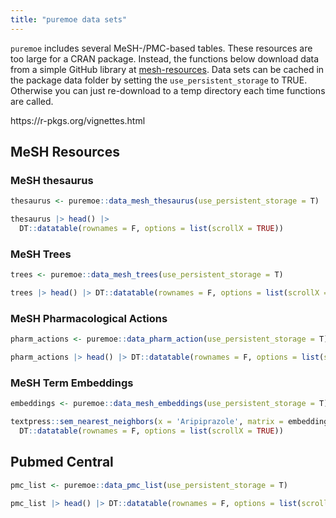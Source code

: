```yaml
---
title: "puremoe data sets"
---
```


`puremoe` includes several MeSH-/PMC-based tables. These resources are too large for a CRAN package.  Instead, the functions below download data from a simple GitHub library at [mesh-resources](https://github.com/jaytimm/mesh-resources).  Data sets can be cached in the package data folder by setting the `use_persistent_storage` to TRUE.  Otherwise you can just re-download to a temp directory each time functions are called.


https://r-pkgs.org/vignettes.html

## MeSH Resources


### MeSH thesaurus

```r
thesaurus <- puremoe::data_mesh_thesaurus(use_persistent_storage = T)
```


```r
thesaurus |> head() |> 
  DT::datatable(rownames = F, options = list(scrollX = TRUE))
```


### MeSH Trees

```r
trees <- puremoe::data_mesh_trees(use_persistent_storage = T)
```


```r
trees |> head() |> DT::datatable(rownames = F, options = list(scrollX = TRUE))
```


### MeSH Pharmacological Actions

```r
pharm_actions <- puremoe::data_pharm_action(use_persistent_storage = T)
```



```r
pharm_actions |> head() |> DT::datatable(rownames = F, options = list(scrollX = TRUE))
```


### MeSH Term Embeddings

```r
embeddings <- puremoe::data_mesh_embeddings(use_persistent_storage = T)
```


```r
textpress::sem_nearest_neighbors(x = 'Aripiprazole', matrix = embeddings) |>
  DT::datatable(rownames = F, options = list(scrollX = TRUE))
```




## Pubmed Central

```r
pmc_list <- puremoe::data_pmc_list(use_persistent_storage = T)
```


```r
pmc_list |> head() |> DT::datatable(rownames = F, options = list(scrollX = TRUE))
```







